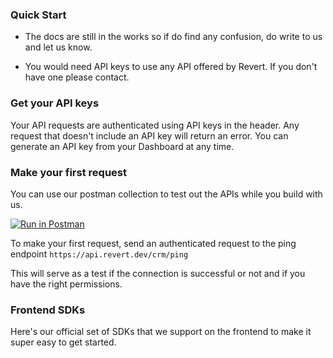 ### Quick Start

-   The docs are still in the works so if do find any confusion, do write to us and let us know.

-   You would need API keys to use any API offered by Revert. If you don't have one please contact.

### Get your API keys

Your API requests are authenticated using API keys in the header. Any request that doesn't include an API key will
return an error. You can generate an API key from your Dashboard at any time.

### Make your first request

You can use our postman collection to test out the APIs while you build with us.

[![Run in Postman](https://run.pstmn.io/button.svg)](https://app.getpostman.com/run-collection/2349878-242c37a7-c6c8-4bba-b4c4-456a40152ca6?action=collection%2Ffork&source=rip_markdown&collection-url=entityId%3D2349878-242c37a7-c6c8-4bba-b4c4-456a40152ca6%26entityType%3Dcollection%26workspaceId%3D1be47d93-ae8d-44a5-9899-75a00497511a)

To make your first request, send an authenticated request to the ping endpoint `https://api.revert.dev/crm/ping`

This will serve as a test if the connection is successful or not and if you have the right permissions.

### Frontend SDKs

Here's our official set of SDKs that we support on the frontend to make it super easy to get started.

<Cards center>
    <Card title="React/Next.js" href="https://www.npmjs.com/package/@revertdotdev/revert-react" />
    <Card title="Vue.js" href="https://www.npmjs.com/package/@revertdotdev/revert-vue" />
</Cards>
